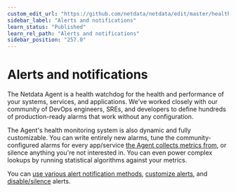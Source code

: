 ```yaml
---
custom_edit_url: "https://github.com/netdata/netdata/edit/master/health/README.md"
sidebar_label: "Alerts and notifications"
learn_status: "Published"
learn_rel_path: "Alerts and notifications"
sidebar_position: "257.0"
---
```

# Alerts and notifications

The Netdata Agent is a health watchdog for the health and performance of your systems, services, and applications. We've
worked closely with our community of DevOps engineers, SREs, and developers to define hundreds of production-ready
alarms that work without any configuration.

The Agent's health monitoring system is also dynamic and fully customizable. You can write entirely new alarms, tune the
community-configured alarms for every app/service [the Agent collects metrics from](/docs/data-collection/monitor-anything), or
silence anything you're not interested in. You can even power complex lookups by running statistical algorithms against
your metrics.

You can [use various alert notification methods](/docs/alerts-and-notifications/notifications), 
[customize alerts](/docs/alerts-and-notifications/configure-alerts), and 
[disable/silence](/docs/alerts-and-notifications/configure-alerts#disable-or-silence-alerts) alerts.
